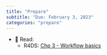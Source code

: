 ```yaml
---
title: "Prepare"
subtitle: "Due: February 3, 2023"
categories: "prepare"
---
```


- 📖 Read:
    - R4DS: [Chp 3 - Workflow basics](https://r4ds.hadley.nz/workflow-basics.html)
